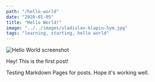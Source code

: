 ```yaml
---
path: "/hello-world"
date: "2020-01-05"
title: "Hello World!"
image: "../../images/vladislav-klapin-Sym.jpg"
tags: "learning, starting, hello world"
---
```


![Hello World screenshot](../../images/vladislav-klapin-Sym.jpg)

Hey! This is the first post!

Testing Markdown Pages for posts. Hope it's working well.
